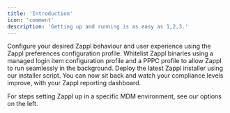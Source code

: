 ```yaml
---
title: 'Introduction'
icon: 'comment'
description: 'Getting up and running is as easy as 1,2,3.'
---
```


<Steps>
    <Step title="Configure Preferences">
        Configure your desired Zappl behaviour and user experience using the Zappl preferences configuration profile.
    </Step>
    <Step title="Install Supporting Profiles">
        Whitelist Zappl binaries using a managed login item configuration profile and a PPPC profile to allow Zappl to run seamlessly in the background.
    </Step>
    <Step title="Install Zappl">
        Deploy the latest Zappl installer using our installer script.
    </Step>
    <Step title="Profit.">
        You can now sit back and watch your compliance levels improve, with your Zappl reporting dashboard.
    </Step>
</Steps>

For steps setting Zappl up in a specific MDM environment, see our options on the left.